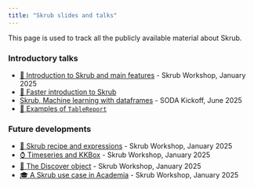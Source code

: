 ```yaml
---
title: "Skrub slides and talks"
---
```


This page is used to track all the publicly available material about Skrub. 

### Introductory talks 
- <a href="skrub-intro/skrub-intro.qmd" target="_blank">🤝 Introduction to Skrub and main features</a> - Skrub Workshop, January 2025
- <a href="skrub-intro/skrub-intro-trimmed.qmd" target="_blank">🤝 Faster introduction to Skrub</a>
- <a href="soda-kickoff/slides.qmd" target="_blank"> Skrub, Machine learning with dataframes</a> - SODA Kickoff, June 2025    
- <a href="https://skrub-data.org/skrub-reports/examples/" target="_blank">📑 Examples of `TableReport`</a>

### Future developments
- <a href="expressions/expressions.qmd" target="_blank">🌠 Skrub recipe and expressions</a> - Skrub Workshop, January 2025
- <a href="https://docs.google.com/presentation/d/1pIUHmqpSDi8GyRCJ_4pXUfPKEXeLoql-YxpVDK97Cxc/edit?usp=sharing" target="_blank">⌚ Timeseries and KKBox</a> - Skrub Workshop, January 2025
- <a href="discover/discover.qmd" target="_blank">🔎 The Discover object</a> - Skrub Workshop, January 2025
- <a href="skrub-retrieve-merge-predict/skrub-retrieve-merge-predict.qmd" target="_blank">🎓 A Skrub use case in Academia</a> - Skrub Workshop, January 2025